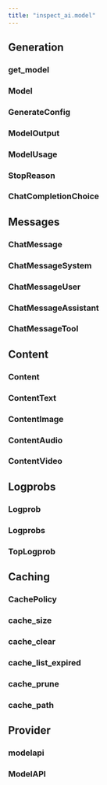 ```yaml
---
title: "inspect_ai.model"
---
```


## Generation

### get_model
### Model
### GenerateConfig
### ModelOutput
### ModelUsage
### StopReason
### ChatCompletionChoice

## Messages

### ChatMessage
### ChatMessageSystem
### ChatMessageUser
### ChatMessageAssistant
### ChatMessageTool

## Content

### Content
### ContentText
### ContentImage
### ContentAudio
### ContentVideo

## Logprobs

### Logprob
### Logprobs
### TopLogprob

## Caching

### CachePolicy
### cache_size
### cache_clear
### cache_list_expired
### cache_prune
### cache_path

## Provider

### modelapi
### ModelAPI




